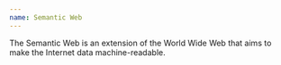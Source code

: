 ```yaml
---
name: Semantic Web
---
```

The Semantic Web is an extension of the World Wide Web that aims to make the Internet data machine-readable.
